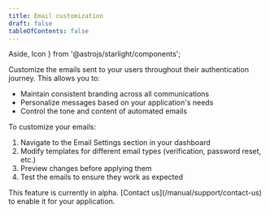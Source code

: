 ```yaml
---
title: Email customization
draft: false
tableOfContents: false
---
```


  Aside, Icon
} from '@astrojs/starlight/components';

Customize the emails sent to your users throughout their authentication journey. This allows you to:
- Maintain consistent branding across all communications
- Personalize messages based on your application's needs
- Control the tone and content of automated emails

To customize your emails:
1. Navigate to the Email Settings section in your dashboard
2. Modify templates for different email types (verification, password reset, etc.)
3. Preview changes before applying them
4. Test the emails to ensure they work as expected

<Aside type="note">
  This feature is currently in alpha. [Contact us](/manual/support/contact-us) to enable it for your application.
</Aside>
